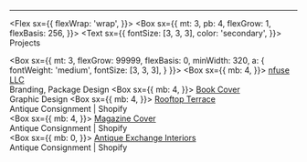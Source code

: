 
<!-- figure out how to import item tags -->

-------

<Flex
  sx={{
    flexWrap: 'wrap',
  }}>
  <Box
    sx={{
      mt: 3,
      pb: 4,
      flexGrow: 1,
      flexBasis: 256,
    }}>
    <Text
        sx={{
          fontSize: [3, 3, 3],
          color: 'secondary',
        }}>
        Projects
    </Text>
  </Box>
  
  <Box
    sx={{
      mt: 3,
      flexGrow: 99999,
      flexBasis: 0,
      minWidth: 320,
      a: {
        fontWeight: 'medium',
        fontSize: [3, 3, 3],
      }
      }}>
      <Box sx={{
        mb: 4,
        }}>
        <a href="/projects/nfuse">nfuse LLC</a>
        <br />
        <TLink variant='links.secondary'>Branding, Package Design</TLink>
      </Box>
      <Box sx={{
        mb: 4,
        }}>
        <a href="/projects/nfuse">Book Cover</a>
        <br />
        <Text variant='webDesc'>Graphic Design</Text>
      </Box>
      <Box sx={{
        mb: 4,
        }}>
        <a href="/projects/nfuse">Rooftop Terrace </a>
        <br />
        <Text variant='webDesc'>Antique Consignment | Shopify</Text>  
      </Box>
      <Box sx={{
        mb: 4,
        }}>
        <a href="/projects/nfuse">Magazine Cover </a>
        <br />
        <Text variant='webDesc'>Antique Consignment | Shopify</Text>  
      </Box>
      <Box sx={{
        mb: 0,
        }}>
        <a href="/projects/nfuse">Antique Exchange Interiors </a>
        <br />
        <Text variant='webDesc'>Antique Consignment | Shopify</Text>  
      </Box>
  </Box>
</Flex>